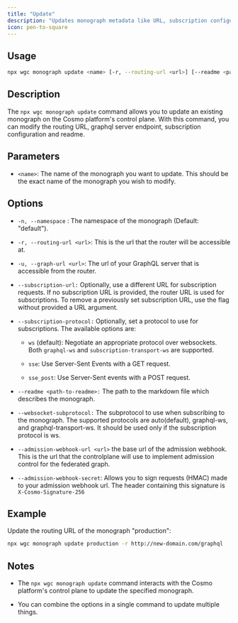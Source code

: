 ```yaml
---
title: "Update"
description: "Updates monograph metadata like URL, subscription configuration and more on the control plane."
icon: pen-to-square
---
```


## Usage

```bash
npx wgc monograph update <name> [-r, --routing-url <url>] [--readme <path-to-readme>]
```

## Description

The `npx wgc monograph update` command allows you to update an existing monograph on the Cosmo platform's control plane. With this command, you can modify the routing URL, graphql server endpoint, subscription configuration and readme.

## Parameters

* `<name>`: The name of the monograph you want to update. This should be the exact name of the monograph you wish to modify.

## Options

* `-n, --namespace` : The namespace of the monograph (Default: "default").

* `-r, --routing-url <url>`: This is the url that the router will be accessible at.

* `-u, --graph-url <url>`: The url of your GraphQL server that is accessible from the router.

* `--subscription-url:` Optionally, use a different URL for subscription requests. If no subscription URL is provided, the router URL is used for subscriptions. To remove a previously set subscription URL, use the flag without provided a URL argument.

* `--subscription-protocol:` Optionally, set a protocol to use for subscriptions. The available options are:

  * `ws` (default): Negotiate an appropriate protocol over websockets. Both `graphql-ws` and `subscription-transport-ws` are supported.

  * `sse`: Use Server-Sent Events with a GET request.

  * `sse_post`: Use Server-Sent events with a POST request.

* `--readme <path-to-readme>:` The path to the markdown file which describes the monograph.

* `--websocket-subprotocol:` The subprotocol to use when subscribing to the monograph. The supported protocols are auto(default), graphql-ws, and graphql-transport-ws. It should be used only if the subscription protocol is ws.

* `--admission-webhook-url <url>` the base url of the admission webhook. This is the url that the controlplane will use to implement admission control for the federated graph.

* `--admission-webhook-secret`: Allows you to sign requests (HMAC) made to your admission webhook url. The header containing this signature is `X-Cosmo-Signature-256`

## Example

Update the routing URL of the monograph "production":

```bash
npx wgc monograph update production -r http://new-domain.com/graphql
```

## Notes

* The `npx wgc monograph update` command interacts with the Cosmo platform's control plane to update the specified monograph.

* You can combine the options in a single command to update multiple things.

